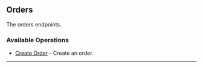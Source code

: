 
## Orders
The orders endpoints.

### Available Operations

* [Create Order](/curl/orders/create_order) - Create an order.

---
<CreateOrder />
